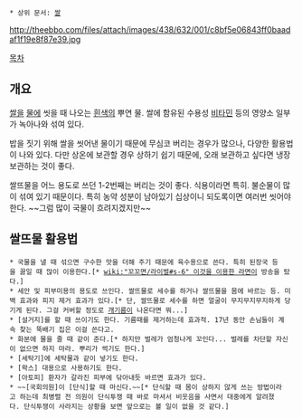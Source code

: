  * 상위 문서: [[쌀]]

http://theebbo.com/files/attach/images/438/632/001/c8bf5e06843ff0baadaf1f19e8f87e39.jpg

[[목차]]

== 개요 ==
[[쌀]]을 [[물]]에 씻을 때 나오는 [[흰색]]의 뿌연 물. 쌀에 함유된 수용성 [[비타민]] 등의 영양소 일부가 녹아나와 섞여 있다.

밥을 짓기 위해 쌀을 씻어낸 물이기 때문에 무심코 버리는 경우가 많으나, 다양한 활용법이 나와 있다. 다만 상온에 보관할 경우 상하기 쉽기 때문에, 오래 보관하고 싶다면 냉장보관하는 것이 좋다.

쌀뜨물을 어느 용도로 쓰던  1-2번째는 버리는 것이 좋다. 식용이라면 특히. 불순물이 많이 섞여 있기 때문이다. 특히 농약 성분이 남아있기 십상이니 되도록이면 여러번 씻어야 한다. ~~그럼 많이 국물이 흐려지겠지만~~

== 쌀뜨물 활용법 ==
 * 국물을 낼 때 섞으면 구수한 맛을 더해 주기 때문에 육수용으로 쓴다. 특히 된장국 등을 끓일 때 많이 이용한다.[* [[wiki:"꼬꼬면/라이벌#s-6" 이것을 이용한 라면]]이 방송을 탔다.]
 * 세안 및 피부미용의 용도로 쓰인다. 쌀뜨물로 세수를 하거나 쌀뜨물을 몸에 바르는 등. 미백 효과와 피지 제거 효과가 있다.[* 단, 쌀뜨물로 세수를 하면 얼굴이 무지무지무지하게 당기게 된다. 그걸 커버할 정도로 [[개기름]]이 나온다면 뭐...]
 * [설거지]를 할 때 쓰이기도 한다. 기름때를 제거하는데 효과적. 17년 동안 손님들이 계속 찾는 뚝배기 집은 이걸 쓴다고.
 * 화분에 물을 줄 때 같이 준다.[* 하지만 벌레가 엄청나게 꼬인다... 벌레를 차단할 자신이 없으면 하지 마라. 뿌리가 썩기도 한다.]
 * [세탁기]에 세탁물과 같이 넣기도 한다.
 * [왁스] 대용으로 사용하기도 한다.
 * [아토피] 환자가 갈라진 피부에 닦아내듯 바르면 효과가 있다.
 * ~~[국회의원]이 [단식]할 때 마신다.~~[* 단식할 때 몸이 상하지 않게 쓰는 방법이라고 하는데 최병렬 전 의원이 단식투쟁 때 바로 마셔서 비웃음을 사면서 대중에게 알려졌다. 단식투쟁이 사라지는 상황을 보면 앞으로는 볼 일이 없을 것 같다.]

